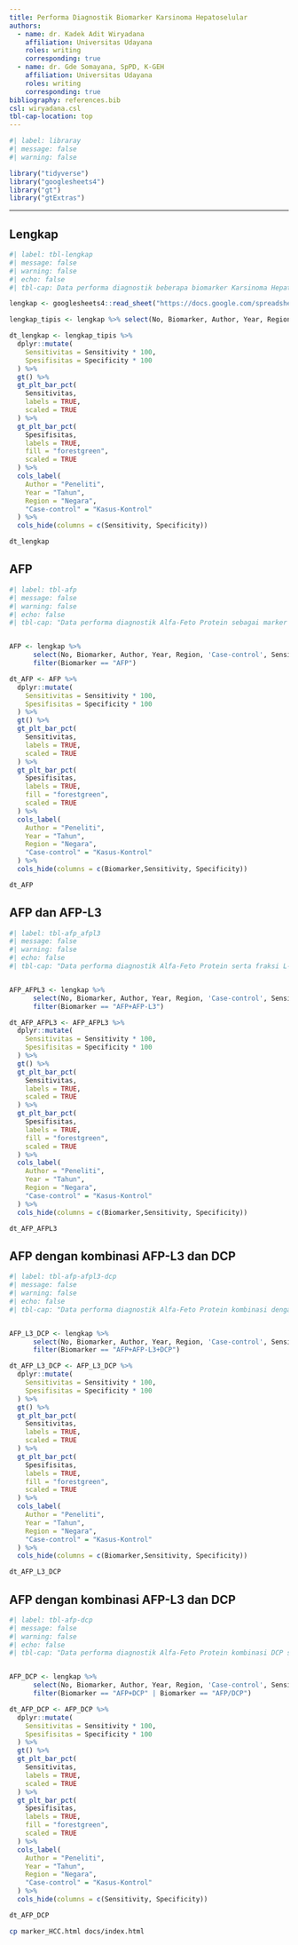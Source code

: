 ```yaml
---
title: Performa Diagnostik Biomarker Karsinoma Hepatoselular
authors:
  - name: dr. Kadek Adit Wiryadana
    affiliation: Universitas Udayana
    roles: writing
    corresponding: true
  - name: dr. Gde Somayana, SpPD, K-GEH
    affiliation: Universitas Udayana
    roles: writing
    corresponding: true
bibliography: references.bib
csl: wiryadana.csl
tbl-cap-location: top
---
```


```r
#| label: libraray
#| message: false
#| warning: false

library("tidyverse")
library("googlesheets4")
library("gt")
library("gtExtras")
```

------------------------------------------------------------------------

## Lengkap

```r
#| label: tbl-lengkap
#| message: false
#| warning: false
#| echo: false
#| tbl-cap: Data performa diagnostik beberapa biomarker Karsinoma Hepatoselular.

lengkap <- googlesheets4::read_sheet("https://docs.google.com/spreadsheets/d/1HpX1F35g2x28XQNtHGjz6gg3EIO0vZpevJLsJWswoVA/edit?gid=151019815#gid=151019815", sheet = "lengkap")

lengkap_tipis <- lengkap %>% select(No, Biomarker, Author, Year, Region, 'Case-control', Sensitivity, Specificity)

dt_lengkap <- lengkap_tipis %>% 
  dplyr::mutate(
    Sensitivitas = Sensitivity * 100,
    Spesifisitas = Specificity * 100
  ) %>%
  gt() %>% 
  gt_plt_bar_pct(
    Sensitivitas,
    labels = TRUE,
    scaled = TRUE
  ) %>%
  gt_plt_bar_pct(
    Spesifisitas,
    labels = TRUE,
    fill = "forestgreen",
    scaled = TRUE
  ) %>%
  cols_label(
    Author = "Peneliti",
    Year = "Tahun",
    Region = "Negara",
    "Case-control" = "Kasus-Kontrol"
  ) %>%
  cols_hide(columns = c(Sensitivity, Specificity))

dt_lengkap
```

## AFP


```r
#| label: tbl-afp
#| message: false
#| warning: false
#| echo: false
#| tbl-cap: "Data performa diagnostik Alfa-Feto Protein sebagai marker Karsinoma Hepatoselular."


AFP <- lengkap %>% 
      select(No, Biomarker, Author, Year, Region, 'Case-control', Sensitivity, Specificity) %>%
      filter(Biomarker == "AFP")

dt_AFP <- AFP %>% 
  dplyr::mutate(
    Sensitivitas = Sensitivity * 100,
    Spesifisitas = Specificity * 100
  ) %>%
  gt() %>% 
  gt_plt_bar_pct(
    Sensitivitas,
    labels = TRUE,
    scaled = TRUE
  ) %>%
  gt_plt_bar_pct(
    Spesifisitas,
    labels = TRUE,
    fill = "forestgreen",
    scaled = TRUE
  ) %>%
  cols_label(
    Author = "Peneliti",
    Year = "Tahun",
    Region = "Negara",
    "Case-control" = "Kasus-Kontrol"
  ) %>%
  cols_hide(columns = c(Biomarker,Sensitivity, Specificity))

dt_AFP
```

## AFP dan AFP-L3


```r
#| label: tbl-afp_afpl3
#| message: false
#| warning: false
#| echo: false
#| tbl-cap: "Data performa diagnostik Alfa-Feto Protein serta fraksi L-3 sebagai marker Karsinoma Hepatoselular."


AFP_AFPL3 <- lengkap %>% 
      select(No, Biomarker, Author, Year, Region, 'Case-control', Sensitivity, Specificity) %>%
      filter(Biomarker == "AFP+AFP-L3")

dt_AFP_AFPL3 <- AFP_AFPL3 %>% 
  dplyr::mutate(
    Sensitivitas = Sensitivity * 100,
    Spesifisitas = Specificity * 100
  ) %>%
  gt() %>% 
  gt_plt_bar_pct(
    Sensitivitas,
    labels = TRUE,
    scaled = TRUE
  ) %>%
  gt_plt_bar_pct(
    Spesifisitas,
    labels = TRUE,
    fill = "forestgreen",
    scaled = TRUE
  ) %>%
  cols_label(
    Author = "Peneliti",
    Year = "Tahun",
    Region = "Negara",
    "Case-control" = "Kasus-Kontrol"
  ) %>%
  cols_hide(columns = c(Biomarker,Sensitivity, Specificity))

dt_AFP_AFPL3
```

## AFP dengan kombinasi AFP-L3 dan DCP


```r
#| label: tbl-afp-afpl3-dcp
#| message: false
#| warning: false
#| echo: false
#| tbl-cap: "Data performa diagnostik Alfa-Feto Protein kombinasi dengan Alfa-Feto Protein L-3 dan DCP sebagai marker Karsinoma Hepatoselular."


AFP_L3_DCP <- lengkap %>% 
      select(No, Biomarker, Author, Year, Region, 'Case-control', Sensitivity, Specificity) %>%
      filter(Biomarker == "AFP+AFP-L3+DCP")

dt_AFP_L3_DCP <- AFP_L3_DCP %>% 
  dplyr::mutate(
    Sensitivitas = Sensitivity * 100,
    Spesifisitas = Specificity * 100
  ) %>%
  gt() %>% 
  gt_plt_bar_pct(
    Sensitivitas,
    labels = TRUE,
    scaled = TRUE
  ) %>%
  gt_plt_bar_pct(
    Spesifisitas,
    labels = TRUE,
    fill = "forestgreen",
    scaled = TRUE
  ) %>%
  cols_label(
    Author = "Peneliti",
    Year = "Tahun",
    Region = "Negara",
    "Case-control" = "Kasus-Kontrol"
  ) %>%
  cols_hide(columns = c(Biomarker,Sensitivity, Specificity))

dt_AFP_L3_DCP
```

## AFP dengan kombinasi AFP-L3 dan DCP


```r
#| label: tbl-afp-dcp
#| message: false
#| warning: false
#| echo: false
#| tbl-cap: "Data performa diagnostik Alfa-Feto Protein kombinasi DCP sebagai marker Karsinoma Hepatoselular."


AFP_DCP <- lengkap %>% 
      select(No, Biomarker, Author, Year, Region, 'Case-control', Sensitivity, Specificity) %>%
      filter(Biomarker == "AFP+DCP" | Biomarker == "AFP/DCP")

dt_AFP_DCP <- AFP_DCP %>% 
  dplyr::mutate(
    Sensitivitas = Sensitivity * 100,
    Spesifisitas = Specificity * 100
  ) %>%
  gt() %>% 
  gt_plt_bar_pct(
    Sensitivitas,
    labels = TRUE,
    scaled = TRUE
  ) %>%
  gt_plt_bar_pct(
    Spesifisitas,
    labels = TRUE,
    fill = "forestgreen",
    scaled = TRUE
  ) %>%
  cols_label(
    Author = "Peneliti",
    Year = "Tahun",
    Region = "Negara",
    "Case-control" = "Kasus-Kontrol"
  ) %>%
  cols_hide(columns = c(Sensitivity, Specificity))

dt_AFP_DCP
```


```bash
cp marker_HCC.html docs/index.html
```

